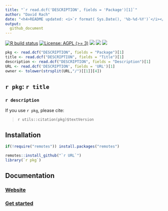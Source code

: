 ```yaml
---
title: "`r read.dcf('DESCRIPTION', fields = 'Package')[1]`"  
author: "David Rach" 
date: "<h4>README updated: <i>`r format( Sys.Date(), '%b-%d-%Y')`</i></h4>"
output:
  github_document
---
```


<!-- To modify Package/Title/Description/Authors fields, edit the DESCRIPTION file -->


<!-- badges: start -->
[![R build status](https://github.com/DavidRach/Coereba/workflows/rworkflows/badge.svg)](https://github.com/DavidRach/Coereba/actions)
[![License: AGPL (>= 3)](https://img.shields.io/badge/license-AGPL (>= 3)-blue.svg)](https://cran.r-project.org/web/licenses/AGPL (>= 3))
[![](https://img.shields.io/badge/devel%20version-0.1.0-black.svg)](https://github.com/DavidRach/Coereba)
[![](https://img.shields.io/github/languages/code-size/DavidRach/Coereba.svg)](https://github.com/DavidRach/Coereba)
[![](https://img.shields.io/github/last-commit/DavidRach/Coereba.svg)](https://github.com/DavidRach/Coereba/commits/master)
<br>
<!-- badges: end -->


```r
pkg <- read.dcf("DESCRIPTION", fields = "Package")[1]
title <- read.dcf("DESCRIPTION", fields = "Title")[1]
description <- read.dcf("DESCRIPTION", fields = "Description")[1]
URL <- read.dcf('DESCRIPTION', fields = 'URL')[1]
owner <- tolower(strsplit(URL,"/")[[1]][4])
```
 
## ``r pkg``: `r title`

### `r description`
 
If you use ``r pkg``, please cite: 

<!-- Modify this by editing the file: inst/CITATION  -->
> `r utils::citation(pkg)$textVersion`

## Installation 

```R
if(!require("remotes")) install.packages("remotes")

remotes::install_github("`r URL`")
library(`r pkg`)
```
## Documentation 

### [Website](https://`r owner`.github.io/`r pkg`) 
### [Get started](https://`r owner`.github.io/`r pkg`/articles/`r pkg`) 

<br>
